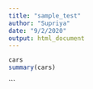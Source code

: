---
title: "sample_test"
author: "Supriya"
date: "9/2/2020"
output: html_document
---

```{r}
cars
summary(cars)
```


```


